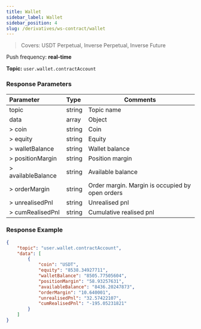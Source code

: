 ```yaml
---
title: Wallet
sidebar_label: Wallet
sidebar_position: 4
slug: /derivatives/ws-contract/wallet
---
```

> Covers: USDT Perpetual, Inverse Perpetual, Inverse Future

Push frequency: **real-time**

**Topic:**
`user.wallet.contractAccount`

### Response Parameters
| Parameter | Type | Comments|
|:----- |:-----|----- |
|topic |string |Topic name |
|data |array |Object |
|> coin |string |Coin |
|> equity |string |Equity |
|> walletBalance |string |Wallet balance |
|> positionMargin |string |Position margin |
|> availableBalance |string |Available balance |
|> orderMargin |string |Order margin. Margin is occupied by open orders |
|> unrealisedPnl |string |Unrealised pnl |
|> cumRealisedPnl |string |Cumulative realised pnl |

### Response Example

```json
{
    "topic": "user.wallet.contractAccount",
    "data": [
        {
            "coin": "USDT",
            "equity": "8538.34927711",
            "walletBalance": "8505.77505604",
            "positionMargin": "58.93257631",
            "availableBalance": "8436.20247873",
            "orderMargin": "10.640001",
            "unrealisedPnl": "32.57422107",
            "cumRealisedPnl": "-195.05231821"
        }
    ]
}
```
